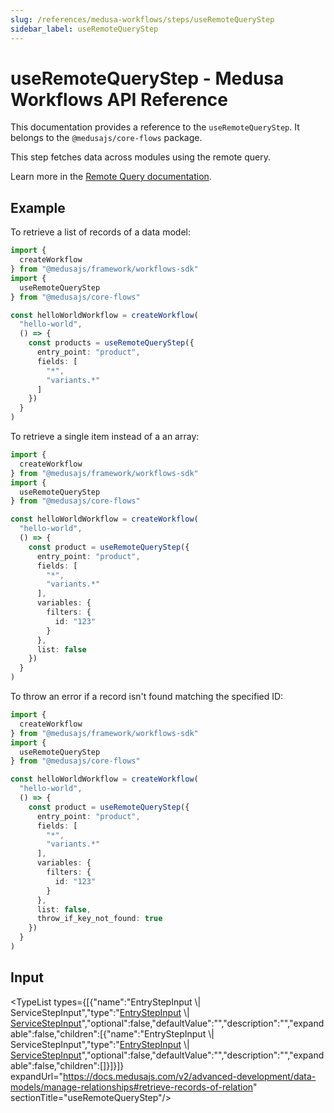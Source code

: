 ```yaml
---
slug: /references/medusa-workflows/steps/useRemoteQueryStep
sidebar_label: useRemoteQueryStep
---
```



# useRemoteQueryStep - Medusa Workflows API Reference

This documentation provides a reference to the `useRemoteQueryStep`. It belongs to the `@medusajs/core-flows` package.

This step fetches data across modules using the remote query.

Learn more in the [Remote Query documentation](https://docs.medusajs.com/v2/advanced-development/modules/remote-query).

## Example

To retrieve a list of records of a data model:

```ts
import {
  createWorkflow
} from "@medusajs/framework/workflows-sdk"
import {
  useRemoteQueryStep
} from "@medusajs/core-flows"

const helloWorldWorkflow = createWorkflow(
  "hello-world",
  () => {
    const products = useRemoteQueryStep({
      entry_point: "product",
      fields: [
        "*",
        "variants.*"
      ]
    })
  }
)
```

To retrieve a single item instead of a an array:

```ts
import {
  createWorkflow
} from "@medusajs/framework/workflows-sdk"
import {
  useRemoteQueryStep
} from "@medusajs/core-flows"

const helloWorldWorkflow = createWorkflow(
  "hello-world",
  () => {
    const product = useRemoteQueryStep({
      entry_point: "product",
      fields: [
        "*",
        "variants.*"
      ],
      variables: {
        filters: {
          id: "123"
        }
      },
      list: false
    })
  }
)
```

To throw an error if a record isn't found matching the specified ID:

```ts
import {
  createWorkflow
} from "@medusajs/framework/workflows-sdk"
import {
  useRemoteQueryStep
} from "@medusajs/core-flows"

const helloWorldWorkflow = createWorkflow(
  "hello-world",
  () => {
    const product = useRemoteQueryStep({
      entry_point: "product",
      fields: [
        "*",
        "variants.*"
      ],
      variables: {
        filters: {
          id: "123"
        }
      },
      list: false,
      throw_if_key_not_found: true
    })
  }
)
```

## Input

<TypeList types={[{"name":"EntryStepInput \\| ServiceStepInput","type":"[EntryStepInput](../../../../interfaces/core_flows.EntryStepInput/page.mdx) \\| [ServiceStepInput](../../../../interfaces/core_flows.ServiceStepInput/page.mdx)","optional":false,"defaultValue":"","description":"","expandable":false,"children":[{"name":"EntryStepInput \\| ServiceStepInput","type":"[EntryStepInput](../../../../interfaces/core_flows.EntryStepInput/page.mdx) \\| [ServiceStepInput](../../../../interfaces/core_flows.ServiceStepInput/page.mdx)","optional":false,"defaultValue":"","description":"","expandable":false,"children":[]}]}]} expandUrl="https://docs.medusajs.com/v2/advanced-development/data-models/manage-relationships#retrieve-records-of-relation" sectionTitle="useRemoteQueryStep"/>
